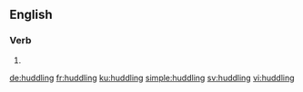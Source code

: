 ==English==

===Verb===
{{head|en|present participle}}

# {{present participle of|huddle|lang=en}}

[[de:huddling]]
[[fr:huddling]]
[[ku:huddling]]
[[simple:huddling]]
[[sv:huddling]]
[[vi:huddling]]